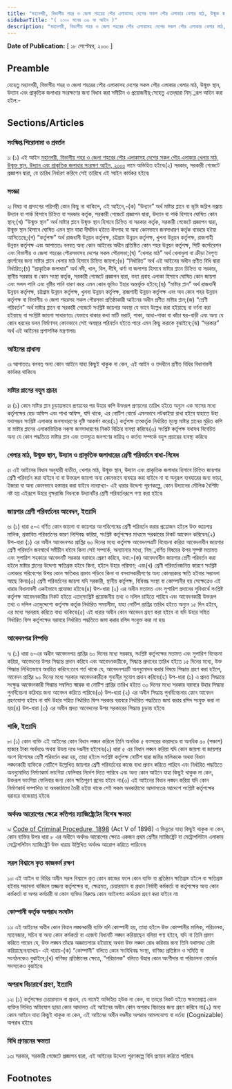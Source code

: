 ```yaml
---
title: "মহানগরী, বিভাগীয় শহর ও জেলা শহরের পৌর এলাকাসহ দেশের সকল পৌর এলাকার খেলার মাঠ, উন্মুক্ত স্থান, উদ্যান এবং প্রাকৃতিক জলাধার সংরক্ষণ আইন, ২০০০"
sidebarTitle: "( ২০০০ সনের ৩৬ নং আইন )"
description: "মহানগরী, বিভাগীয় শহর ও জেলা শহরের পৌর এলাকাসহ দেশের সকল পৌর এলাকার খেলার মাঠ, উন্মুক্ত স্থান, উদ্যান এবং প্রাকৃতিক জলাধার সংরক্ষণের জন্য প্রণীত আইন৷"
---
```


**Date of Publication:** [ ১৮ সেপ্টেম্বর, ২০০০ ]

## Preamble

যেহেতু মহানগরী, বিভাগীয় শহর ও জেলা শহরের পৌর এলাকাসহ দেশের সকল পৌর এলাকার খেলার মাঠ, উন্মুক্ত স্থান, উদ্যান এবং প্রাকৃতিক জলাধার সংরক্ষণের জন্য বিধান করা সমীচীন ও প্রয়োজনীয়;সেহেতু এতদ্‌দ্বারা নিম্্নরূপ আইন করা হইল:-

## Sections/Articles

### সংক্ষিপ্ত শিরোনামা ও প্রবর্তন

১৷ (১) এই আইন [মহানগরী, বিভাগীয় শহর ও জেলা শহরের পৌর এলাকাসহ দেশের সকল পৌর এলাকার খেলার মাঠ, উন্মুক্ত স্থান, উদ্যান এবং প্রাকৃতিক জলাধার সংরক্ষণ আইন, ২০০০](/act-847.html "মহানগরী, বিভাগীয় শহর ও জেলা শহরের পৌর এলাকাসহ দেশের সকল পৌর এলাকার খেলার মাঠ, উন্মুক্ত স্থান, উদ্যান এবং প্রাকৃতিক জলাধার সংরক্ষণ আইন, ২০০০") নামে অভিহিত হইবে৷(২) সরকার, সরকারী গেজেটে প্রজ্ঞাপন দ্বারা, যে তারিখ নির্ধারণ করিবে সেই তারিখে এই আইন কার্যকর হইবে৷

### সংজ্ঞা

২৷ বিষয় বা প্রসংগের পরিপন্থী কোন কিছু না থাকিলে, এই আইনে,-(ক) “উদ্যান” অর্থ মাষ্টার প্লানে বা ভূমি জরিপ নক্সায় উদ্যান বা পার্ক হিসাবে চিহ্নিত বা সরকার কর্তৃক, সরকারী গেজেটে প্রজ্ঞাপন দ্বারা, উদ্যান বা পার্ক হিসাবে ঘোষিত কোন স্থান;(খ) “উন্মুক্ত স্থান” অর্থ মাষ্টার প্লানে উন্মুক্ত স্থান হিসাবে চিহ্নিত বা সরকার কর্তৃক, সরকারী গেজেটে প্রজ্ঞাপন দ্বারা, উন্মুক্ত স্থান হিসাবে ঘোষিত এমন স্থান যাহা দীর্ঘদিন হইতে ঈদগাহ বা অন্য কোনভাবে জনসাধারণ কর্তৃক ব্যবহার হইয়া আসিতেছে;(গ) “কর্তৃপক্ষ” অর্থ রাজধানী উন্নয়ন কর্তৃপক্ষ, চট্টগ্রাম উন্নয়ন কর্তৃপক্ষ, খুলনা উন্নয়ন কর্তৃপক্ষ, রাজশাহী উন্নয়ন কর্তৃপক্ষ এবং আপাততঃ বলবত্ অন্য কোন আইনের অধীন প্রতিষ্ঠিত কোন শহর উন্নয়ন কর্তৃপক্ষ, সিটি কর্পোরেশন এবং বিভাগীয় ও জেলা শহরের পৌরসভাসহ দেশের সকল পৌরসভা;(ঘ) “খেলার মাঠ” অর্থ খেলাধুলা বা ক্রীড়া নৈপূণ্য প্রদর্শনের জন্য মাষ্টার প্লানে খেলার মাঠ হিসাবে চিহ্নিত জায়গা;(ঙ) “নির্ধারিত” অর্থ এই আইনের অধীন প্রণীত বিধি দ্বারা নির্ধারিত;(চ) “প্রাকৃতিক জলাধার” অর্থ নদী, খাল, বিল, দীঘি, ঝর্ণা বা জলাশয় হিসাবে মাষ্টার প্লানে চিহ্নিত বা সরকার, স্থানীয় সরকার বা কোন সংস্থা কর্তৃক, সরকারী গেজেটে প্রজ্ঞাপন দ্বারা, বন্যা প্রবাহ এলাকা হিসাবে ঘোষিত কোন জায়গা এবং সলল পানি এবং বৃষ্টির পানি ধারণ করে এমন কোন ভূমিও ইহার অন্তর্ভুক্ত হইবে;(ছ) “মাষ্টার প্লান” অর্থ রাজধানী উন্নয়ন কর্তৃপক্ষ, চট্টগ্রাম উন্নয়ন কর্তৃপক্ষ, খুলনা উন্নয়ন কর্তৃপক্ষ, রাজশাহী উন্নয়ন কর্তৃপক্ষ এবং অন কোন শহর উন্নয়ন কর্তৃপক্ষ বা বিভাগীয় ও জেলা শহরসহ সকল পৌরসভা প্রতিষ্ঠাকারী আইনের অধীন প্রণীত মাষ্টার প্লান;(জ) “শ্রেণী পরিবর্তন” অর্থ মাষ্টার প্লানে বা সরকারী গেজেটে সংশ্লিষ্ট জায়গার অবস্থা যে ভাবে উল্লেখ করা হইয়াছে বা বর্ণনা করা হইয়াছে বা সংশ্লিষ্ট জায়গা সাধারণতঃ যেভাবে থাকার কথা মাটি ভরাট, পাকা, আধা-পাকা বা কাঁচা ঘর-বাড়ী এবং অন্য যে কোন ধরনের ভবন নির্মাণসহ কোনভাবে সেই অবস্থার পরিবর্তন হইতে পারে এমন কিছু করাকে বুঝাইবে;(ঝ) “সরকার” অর্থ এই আইনের প্রশাসনিক মন্ত্রণালয়৷

### আইনের প্রাধান্য

৩৷ আপাততঃ বলবত্ অন্য কোন আইনে যাহা কিছুই থাকুক না কেন, এই আইন ও তদধীনে প্রণীত বিধির বিধানাবলী কার্যকর থাকিবে৷

### মাষ্টার প্লানের বহুল প্রচার

৪৷ (১) কোন মাষ্টার প্লান চূড়ান্তভাবে প্রণয়নের পর উহার কপি উক্তরূপ প্রণয়নের তারিখ হইতে অন্যুন এক মাসের মধ্যে কর্তৃপক্ষের হেড অফিস এবং শাখা অফিস, যদি থাকে, এর নোটিশ বোর্ডে এমনভাবে লটকাইয়া রাখা হইবে যাহাতে উহা যথাসম্ভব সংশ্লিষ্ট এলাকার জনসাধারণের দৃষ্টি আকর্ষণ করে৷(২) কর্তৃপক্ষ তত্কর্তৃক নির্ধারিত মূল্যে মাষ্টার প্লানের মুদ্রিত কপি বা মাষ্টার প্লানের এলাকাভিত্তিক নক্‌সা জনসাধারণের নিকট বিক্রির ব্যবস্থা করিবে৷(৩) সংশ্লিষ্ট কর্তৃপক্ষ যথাযথ বিবেচিত অন্য যে কোন পদ্ধতিতে মাষ্টার প্লান এবং তত্সূত্রে জনগণের দায়িত্ব ও কর্তব্য সম্পর্কে বহুল প্রচারের ব্যবস্থা করিবে৷

### খেলার মাঠ, উন্মুক্ত স্থান, উদ্যান ও প্রাকৃতিক জলাধারের শ্রেণী পরিবর্তনে বাধা-নিষেধ

৫৷ এই আইনের বিধান অনুযায়ী ব্যতীত, খেলার মাঠ, উন্মুক্ত স্থান, উদ্যান এবং প্রাকৃতিক জলাধার হিসাবে চিহ্নিত জায়গার শ্রেণী পরিবর্তন করা যাইবে না বা উক্তরূপ জায়গা অন্য কোনভাবে ব্যবহার করা যাইবে না বা অনুরূপ ব্যবহারের জন্য ভাড়া, ইজারা বা অন্য কোনভাবে হস্তান্তর করা যাইবে না৷ব্যাখ্যা- এই ধারার উদ্দেশ্য পূরণকল্পে, কোন উদ্যানের মৌলিক বৈশিষ্ট্য নষ্ট হয় এইরূপে উহার বৃক্ষরাজি নিধনকে উদ্যানটির শ্রেণী পরিবর্তনরূপে গণ্য করা হইবে৷

### জায়গার শ্রেণী পরিবর্তনের আবেদন, ইত্যাদি

৬৷ (১) ধারা ৫-এ বর্ণিত কোন জায়গা বা জায়গার অংশবিশেষের শ্রেণী পরিবর্তন করার প্রয়োজন হইলে উক্ত জায়গার মালিক, প্রস্তাবিত পরিবর্তনের কারণ লিপিবদ্ধ করিয়া, সংশ্লিষ্ট কর্তৃপক্ষের মাধ্যমে সরকারের নিকট আবেদন করিবেন৷(২) উপ-ধারা (১) এর অধীন আবেদনপত্র প্রাপ্তির ৬০ দিনের মধ্যে কর্তৃপক্ষ আবেদনপত্রটি বিবেচনা করিয়া আবেদনাধীন জায়গার শ্রেণী পরিবর্তন জনস্বার্থে সমীচীন হইবে কিনা সেই সম্পর্কে, অন্যান্যের মধ্যে, নিম্্নবর্ণিত বিষয়ের উপর সুষ্পষ্ট মতামত এবং সুপারিশ সহকারে আবেদনটি সরকার বরাবরে প্রেরণ করিবে, যথা:-(ক) আবেদনাধীন জায়গার শ্রেণী পরিবর্তন করা হইলে মাষ্টার প্লানের উদ্দেশ্য ক্ষতিগ্রস্ত হইবে কিনা, হইলে উহার পরিমাণ; এবং(খ) শ্রেণী পরিবর্তনজনিত কারণে সংশ্লিষ্ট এলাকার পরিবেশের উপর কোন ক্ষতিকর প্রভাব পড়িবে কিনা বা বসবাসকারীগণের অন্য কোনপ্রকার ক্ষতি হইবার সম্ভাবনা আছে কিনা৷(৩) শ্রেণী পরিবর্তনের জায়গা যদি সরকারী, স্থানীয় কর্তৃপক্ষ, বিধিবদ্ধ সংস্থা বা কোম্পানীর হয় সেক্ষেত্রেও এই ধারার বিধানাবলী একইভাবে প্রযোজ্য হইবে৷(৪) উপ-ধারা (২) এর অধীন মতামত এবং সুপারিশ প্রদানের সুবিধার্থে সংশ্লিষ্ট কর্তৃপক্ষ আবেদনকারীর নিকট হইতে এতদ্‌সংশ্লিষ্ট প্রয়োজনীয় তথ্য ও দলিল চাহিতে পারিবে এবং আবেদনকারী উক্তরূপ তথ্য ও দলিল এতদুদ্দেশ্যে কর্তৃপক্ষ কর্তৃক নির্ধারিত সময়সীমা, যাহা নোটিশ প্রাপ্তির তারিখ হইতে অন্যুন ১৫ দিন হইবে, এর মধ্যে সরবরাহ করিতে বাধ্য থাকিবে৷(৫) এই ধারার অধীন কোন আবেদন গ্রহণ করা হইবে না যদি উহার সহিত নির্ধারিত ফিস কর্তৃপক্ষের বরাবরে নির্ধারিত পদ্ধতিতে জমা করার রসিদ সংযুক্ত করা না হয়৷

### আবেদনপত্র নিষ্পত্তি

৭৷ (১) ধারা ৬-এর অধীন আবেদনপত্র প্রাপ্তির ৬০ দিনের মধ্যে সরকার, সংশ্লিষ্ট কর্তৃপক্ষের মতামত এবং সুপারিশ বিবেচনা করিয়া, আবেদনের উপর সিদ্ধান্ত প্রদান করিবে এবং আবেদনকারীকে, সিদ্ধান্ত প্রদানের তারিখ হইতে ১৫ দিনের মধ্যে, উক্ত সিদ্ধান্ত লিখিতভাবে অবহিত করিবে:তবে শর্ত থাকে যে, আবেদনপত্রটি অননুমোদন করার বিষয়ে সিদ্ধান্ত গ্রহণ করা হইলে, আবেদন প্রাপ্তির ৯০ দিনের মধ্যে সরকার আবেদনকারীকে শুনানীর সুযোগ প্রদান করিবে৷(২) উপ-ধারা (১) এ প্রদত্ত সিদ্ধান্তে সংক্ষুব্ধ আবেদনকারী সিদ্ধান্ত সম্বলিত স্মারক বা নোটিশ প্রাপ্তির তারিখ হইতে ৩০ দিনের মধ্যে সরকার বরাবরে উহার সিদ্ধান্ত পুনর্বিবেচনা করিবার জন্য আবেদন করিতে পারিবে৷(৩) উপ-ধারা (২) এর অধীন সিদ্ধান্ত পুনর্বিবেচনার কোন আবেদন গ্রহণযোগ্য হইবে না যদি উহার সহিত নির্ধারিত ফিস সরকার বরাবরে নির্ধারিত পদ্ধতিতে জমা করার রসিদ সংযুক্ত করা না হয়৷(৪) উপ-ধারা (৩) এর অধীন প্রদত্ত আবেদনের উপর সরকারের সিদ্ধান্ত চূড়ান্ত হইবে৷

### শাস্তি, ইত্যাদি

৮৷ (১) কোন ব্যক্তি এই আইনের কোন বিধান লঙ্ঘন করিলে তিনি অনধিক ৫ বত্সরের কারাদণ্ডে বা অনধিক ৫০ (পঞ্চাশ) হাজার টাকা অর্থদণ্ডে অথবা উভয় দণ্ডে দণ্ডনীয় হইবেন৷(২) ধারা ৫ এর বিধান লঙ্ঘন করিয়া যদি কোন জায়গা বা জায়গার অংশ বিশেষের শ্রেণী পরিবর্তন করা হয়, তাহা হইলে সংশ্লিষ্ট কর্তৃপক্ষ নোটিশ দ্বারা জমির মালিককে অথবা বিধান লঙ্ঘনকারী ব্যক্তিকে নোটিশে উল্লেখিত জায়গার শ্রেণী পরিবর্তনের কাজে বাধা প্রদান করিতে পারিবে এবং নির্ধারিত পদ্ধতিতে অননুমোদিত নির্মাণকার্য ভাংগিয়া ফেলিবার নির্দেশ দিতে পারিবে এবং অন্য কোন আইনে যাহা কিছুই থাকুক না কেন, উক্তরূপ ভাংগিয়া ফেলিবার জন্য কোন ক্ষতিপূরণ প্রদেয় হইবে না৷(৩) এই আইনের বিধান লঙ্ঘন করিয়া যদি কোন নির্মাণকার্য সম্পাদিত বা অবকাঠামো তৈরী হইয়া থাকে সেই সকল অবকাঠামো আদালতের আদেশে সংশ্লিষ্ট কর্তৃপক্ষের বরাবরে বাজেয়াপ্ত হইবে৷

### অর্থদণ্ড আরোপের ক্ষেত্রে কতিপয় ম্যাজিষ্ট্রেটের বিশেষ ক্ষমতা

৯৷ [Code of Criminal Procedure, 1898](/act-75.html "Code of Criminal Procedure, 1898") (Act V of 1898) এ ভিন্নতর যাহা কিছুই থাকুক না কেন, কোন ব্যক্তির উপর ধারা ৮ এর অধীনে অর্থদণ্ড আরোপের ক্ষেত্রে একজন প্রথম শ্রেণীর ম্যাজিষ্ট্রেট বা মেট্রোপলিটান এলাকায় মেট্রোপলিটান ম্যাজিষ্ট্রেট উক্ত ধারায় উল্লিখিত অর্থদণ্ড আরোপ করিতে পারিবেন৷

### সরল বিশ্বাসে কৃত কাজকর্ম রক্ষণ

১০৷ এই আইন বা বিধির অধীন সরল বিশ্বাসে কৃত কোন কাজের ফলে কোন ব্যক্তি বা প্রতিষ্ঠান ক্ষতিগ্রস্ত হইলে বা ক্ষতিগ্রস্ত হইবার সম্ভাবনা থাকিলে তজ্জন্য কর্তৃপক্ষের বা, ক্ষেত্রমত, চেয়ারম্যান বা প্রধান নির্বাহী কর্মকর্তা বা কর্তৃপক্ষের অন্য কোন কর্মকর্তা বা অপর কর্মচারী বা কোন ব্যক্তির বিরুদ্ধে কোন আইনগত কার্যক্রম গ্রহণ করা যাইবে না৷

### কোম্পানী কর্তৃক অপরাধ সংঘটন

১১৷ এই আইনের অধীন কোন বিধান লঙ্ঘনকারী ব্যক্তি যদি কোম্পানী হয়, তাহা হইলে উক্ত কোম্পানীর মালিক, পরিচালক, ম্যানেজার, সচিব বা অন্য কোন কর্মকর্তা বা এজেন্ট বিধানটি লঙ্ঘন করিয়াছেন বলিয়া গণ্য হইবে, যদি না তিনি প্রমাণ করিতে পারেন যে, উক্ত লঙ্ঘন তাঁহার অজ্ঞাতসারে হইয়াছে অথবা উক্ত লঙ্ঘন রোধ করিবার জন্য তিনি যথাসাধ্য চেষ্টা করিয়াছেন৷ব্যাখ্যা৷- এই ধারায়-(ক) “কোম্পানী” বলিতে কোন সংবিধিবদ্ধ সংস্থা, বাণিজ্য প্রতিষ্ঠান ও সমিতি বা সংগঠনকেও বুঝাইবে;(খ) বাণিজ্য প্রতিষ্ঠানের ক্ষেত্রে, “পরিচালক” বলিতে উহার কোন অংশীদার বা পরিচালনা বোর্ডের সদস্যকেও বুঝাইবে৷

### অপরাধ বিচারার্থে গ্রহণ, ইত্যাদি

১২৷ (১) কর্তৃপক্ষের চেয়ারম্যান বা প্রধান, যে নামেই অভিহিত হউক না কেন, বা তাহার নিকট হইতে ক্ষমতাপ্রাপ্ত কোন ব্যক্তির লিখিত অভিযোগ ছাড়া কোন আদালত এই আইনের অধীন কোন অপরাধ বিচারের জন্য গ্রহণ করিবে না৷(২) অন্য কোন আইনে যাহা কিছুই থাকুক না কেন, এই আইনের অধীন দণ্ডনীয় অপরাধ আমলযোগ্য বা ধর্তব্য (Cognizable) অপরাধ হইবে৷

### বিধি প্রণয়নের ক্ষমতা

১৩৷ সরকার, সরকারী গেজেটে প্রজ্ঞাপন দ্বারা, এই আইনের উদ্দেশ্য পূরণকল্পে বিধি প্রণয়ন করিতে পারিবে৷

## Footnotes
